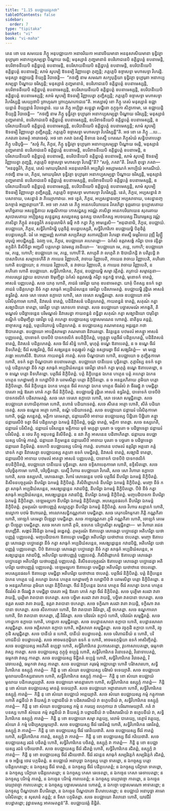 ```yaml
---
title: "1.15 ឧបជ្ឈាយវត្តកថា"
tableOfContents: false
sidebar:
  order: 7
type: "tipitaka"
basket: "vi"
book: "vi-maha"
---
```



<DynamicBreadcrumb />

<Division number="64" book="vi-maha">

<Paragraph number="251" book="vi-maha">
តេន ខោ បន សមយេន ភិក្ខូ អនុបជ្ឈាយកា អនាចរិយកា អនោវទិយមានា អននុសាសិយមានា ទុន្និវត្ថា ទុប្បារុតា អនាកប្បសម្បន្នា បិណ្ឌាយ ចរន្តិ; មនុស្សានំ ភុញ្ជមានានំ ឧបរិភោជនេបិ ឧត្តិដ្ឋបត្តំ ឧបនាមេន្តិ, ឧបរិខាទនីយេបិ ឧត្តិដ្ឋបត្តំ ឧបនាមេន្តិ, ឧបរិសាយនីយេបិ ឧត្តិដ្ឋបត្តំ ឧបនាមេន្តិ, ឧបរិបានីយេបិ ឧត្តិដ្ឋបត្តំ ឧបនាមេន្តិ; សាមំ សូបម្បិ ឱទនម្បិ វិញ្ញាបេត្វា ភុញ្ជន្តិ; ភត្តគ្គេបិ ឧច្ចាសទ្ទា មហាសទ្ទា វិហរន្តិ. មនុស្សា ឧជ្ឈាយន្តិ ខិយ្យន្តិ វិបាចេន្តិ—  “កថញ្ហិ នាម សមណា សក្យបុត្តិយា ទុន្និវត្ថា ទុប្បារុតា អនាកប្បសម្បន្នា បិណ្ឌាយ ចរិស្សន្តិ; មនុស្សានំ ភុញ្ជមានានំ, ឧបរិភោជនេបិ ឧត្តិដ្ឋបត្តំ ឧបនាមេស្សន្តិ, ឧបរិខាទនីយេបិ ឧត្តិដ្ឋបត្តំ ឧបនាមេស្សន្តិ, ឧបរិសាយនីយេបិ ឧត្តិដ្ឋបត្តំ ឧបនាមេស្សន្តិ, ឧបរិបានីយេបិ ឧត្តិដ្ឋបត្តំ ឧបនាមេស្សន្តិ; សាមំ សូបម្បិ ឱទនម្បិ វិញ្ញាបេត្វា ភុញ្ជិស្សន្តិ; ភត្តគ្គេបិ ឧច្ចាសទ្ទា មហាសទ្ទា វិហរិស្សន្តិ សេយ្យថាបិ ព្រាហ្មណា ព្រាហ្មណភោជនេ”តិ.
</Paragraph>

<Paragraph number="252" book="vi-maha">
អស្សោសុំ ខោ ភិក្ខូ តេសំ មនុស្សានំ ឧជ្ឈាយន្តានំ ខិយ្យន្តានំ វិបាចេន្តានំ. យេ តេ ភិក្ខូ អប្បិច្ឆា សន្តុដ្ឋា លជ្ជិនោ កុក្កុច្ចកា សិក្ខាកាមា, តេ ឧជ្ឈាយន្តិ ខិយ្យន្តិ វិបាចេន្តិ—  “កថញ្ហិ នាម ភិក្ខូ ទុន្និវត្ថា ទុប្បារុតា អនាកប្បសម្បន្នា បិណ្ឌាយ ចរិស្សន្តិ; មនុស្សានំ ភុញ្ជមានានំ, ឧបរិភោជនេបិ ឧត្តិដ្ឋបត្តំ ឧបនាមេស្សន្តិ, ឧបរិខាទនីយេបិ ឧត្តិដ្ឋបត្តំ ឧបនាមេស្សន្តិ, ឧបរិសាយនីយេបិ ឧត្តិដ្ឋបត្តំ ឧបនាមេស្សន្តិ, ឧបរិបានីយេបិ ឧត្តិដ្ឋបត្តំ ឧបនាមេស្សន្តិ; សាមំ សូបម្បិ ឱទនម្បិ វិញ្ញាបេត្វា ភុញ្ជិស្សន្តិ; ភត្តគ្គេបិ ឧច្ចាសទ្ទា មហាសទ្ទា វិហរិស្សន្តី”តិ. អថ ខោ តេ ភិក្ខូ …បេ…  ភគវតោ ឯតមត្ថំ អារោចេសុំ.
</Paragraph>

<Paragraph number="253" book="vi-maha">
អថ ខោ ភគវា ឯតស្មឹ និទានេ ឯតស្មឹ បករណេ ភិក្ខុសំឃំ សន្និបាតាបេត្វា ភិក្ខូ បដិបុច្ឆិ—  “សច្ចំ កិរ, ភិក្ខវេ, ភិក្ខូ ទុន្និវត្ថា ទុប្បារុតា អនាកប្បសម្បន្នា បិណ្ឌាយ ចរន្តិ, មនុស្សានំ ភុញ្ជមានានំ ឧបរិភោជនេបិ ឧត្តិដ្ឋបត្តំ ឧបនាមេន្តិ, ឧបរិខាទនីយេបិ ឧត្តិដ្ឋបត្តំ ឧបនាមេន្តិ, ឧបរិសាយនីយេបិ ឧត្តិដ្ឋបត្តំ ឧបនាមេន្តិ, ឧបរិបានីយេបិ ឧត្តិដ្ឋបត្តំ ឧបនាមេន្តិ, សាមំ សូបម្បិ ឱទនម្បិ វិញ្ញាបេត្វា ភុញ្ជន្តិ, ភត្តគ្គេបិ ឧច្ចាសទ្ទា មហាសទ្ទា វិហរន្តី”តិ? “សច្ចំ, ភគវា”តិ. វិគរហិ ពុទ្ធោ ភគវា—  “អននុច្ឆវិកំ, ភិក្ខវេ, តេសំ មោឃបុរិសានំ អននុលោមិកំ អប្បតិរូបំ អស្សាមណកំ អកប្បិយំ អករណីយំ. កថញ្ហិ នាម តេ, ភិក្ខវេ, មោឃបុរិសា ទុន្និវត្ថា ទុប្បារុតា អនាកប្បសម្បន្នា បិណ្ឌាយ ចរិស្សន្តិ, មនុស្សានំ ភុញ្ជមានានំ ឧបរិភោជនេបិ ឧត្តិដ្ឋបត្តំ ឧបនាមេស្សន្តិ, ឧបរិខាទនីយេបិ ឧត្តិដ្ឋបត្តំ ឧបនាមេស្សន្តិ, ឧបរិសាយនីយេបិ ឧត្តិដ្ឋបត្តំ ឧបនាមេស្សន្តិ, ឧបរិបានីយេបិ ឧត្តិដ្ឋបត្តំ ឧបនាមេស្សន្តិ, សាមំ សូបម្បិ ឱទនម្បិ វិញ្ញាបេត្វា ភុញ្ជិស្សន្តិ, ភត្តគ្គេបិ ឧច្ចាសទ្ទា មហាសទ្ទា វិហរិស្សន្តិ. នេតំ, ភិក្ខវេ, អប្បសន្នានំ វា បសាទាយ, បសន្នានំ វា ភិយ្យោភាវាយ. អថ ខ្វេតំ, ភិក្ខវេ, អប្បសន្នានញ្ចេវ អប្បសាទាយ, បសន្នានញ្ច ឯកច្ចានំ អញ្ញថត្តាយា”តិ. អថ ខោ ភគវា តេ ភិក្ខូ អនេកបរិយាយេន វិគរហិត្វា ទុព្ភរតាយ ទុប្បោសតាយ មហិច្ឆតាយ អសន្តុដ្ឋិតាយ សង្គណិកាយ កោសជ្ជស្ស អវណ្ណំ ភាសិត្វា អនេកបរិយាយេន សុភរតាយ សុបោសតាយ អប្បិច្ឆស្ស សន្តុដ្ឋស្ស សល្លេខស្ស ធុតស្ស បាសាទិកស្ស អបចយស្ស វីរិយារម្ភស្ស វណ្ណំ ភាសិត្វា ភិក្ខូនំ តទនុច្ឆវិកំ តទនុលោមិកំ ធម្មឹ កថំ កត្វា ភិក្ខូ អាមន្តេសិ—
</Paragraph>

</Division>
<Division number="65" book="vi-maha">

<Paragraph number="254" book="vi-maha">
“អនុជានាមិ, ភិក្ខវេ, ឧបជ្ឈាយំ. ឧបជ្ឈាយោ, ភិក្ខវេ, សទ្ធិវិហារិកម្ហិ បុត្តចិត្តំ ឧបដ្ឋបេស្សតិ, សទ្ធិវិហារិកោ ឧបជ្ឈាយម្ហិ បិតុចិត្តំ ឧបដ្ឋបេស្សតិ. ឯវំ តេ អញ្ញមញ្ញំ សគារវា សប្បតិស្សា សភាគវុត្តិនោ វិហរន្តា ឥមស្មឹ ធម្មវិនយេ វុឌ្ឍឹ វិរុឡ្ហឹ វេបុល្លំ អាបជ្ជិស្សន្តិ. ឯវញ្ច បន, ភិក្ខវេ, ឧបជ្ឈាយោ គហេតព្ពោ—  ឯកំសំ ឧត្តរាសង្គំ ករិត្វា បាទេ វន្ទិត្វា ឧក្កុដិកំ និសីទិត្វា អញ្ជលឹ បគ្គហេត្វា ឯវមស្ស វចនីយោ—  ‘ឧបជ្ឈាយោ មេ, ភន្តេ, ហោហិ; ឧបជ្ឈាយោ មេ, ភន្តេ, ហោហិ; ឧបជ្ឈាយោ មេ, ភន្តេ, ហោហី’តិ. សាហូតិ វា លហូតិ វា ឱបាយិកន្តិ វា បតិរូបន្តិ វា បាសាទិកេន សម្បាទេហីតិ វា កាយេន វិញ្ញាបេតិ, វាចាយ វិញ្ញាបេតិ, កាយេន វាចាយ វិញ្ញាបេតិ, គហិតោ ហោតិ ឧបជ្ឈាយោ; ន កាយេន វិញ្ញាបេតិ, ន វាចាយ វិញ្ញាបេតិ, ន កាយេន វាចាយ វិញ្ញាបេតិ, ន គហិតោ ហោតិ ឧបជ្ឈាយោ.
</Paragraph>

</Division>
<Division number="66" book="vi-maha">

<Paragraph number="255" book="vi-maha">
សទ្ធិវិហារិកេន, ភិក្ខវេ, ឧបជ្ឈាយម្ហិ សម្មា វត្តិតព្ពំ. តត្រាយំ សម្មាវត្តនា—
</Paragraph>

<Paragraph number="256" book="vi-maha">
កាលស្សេវ វុដ្ឋាយ ឧបាហនា ឱមុញ្ចិត្វា ឯកំសំ ឧត្តរាសង្គំ ករិត្វា ទន្តកដ្ឋំ ទាតព្ពំ, មុខោទកំ ទាតព្ពំ, អាសនំ បញ្ញបេតព្ពំ. សចេ យាគុ ហោតិ, ភាជនំ ធោវិត្វា យាគុ ឧបនាមេតព្ពា. យាគុំ បីតស្ស ឧទកំ ទត្វា ភាជនំ បដិគ្គហេត្វា នីចំ កត្វា សាធុកំ អប្បដិឃំសន្តេន ធោវិត្វា បដិសាមេតព្ពំ. ឧបជ្ឈាយម្ហិ វុដ្ឋិតេ អាសនំ ឧទ្ធរិតព្ពំ. សចេ សោ ទេសោ ឧក្លាបោ ហោតិ, សោ ទេសោ សម្មជ្ជិតព្ពោ.
</Paragraph>

<Paragraph number="257" book="vi-maha">
សចេ ឧបជ្ឈាយោ គាមំ បវិសិតុកាមោ ហោតិ, និវាសនំ ទាតព្ពំ, បដិនិវាសនំ បដិគ្គហេតព្ពំ, កាយពន្ធនំ ទាតព្ពំ, សគុណំ កត្វា សង្ឃាដិយោ ទាតព្ពា, ធោវិត្វា បត្តោ សោទកោ ទាតព្ពោ. សចេ ឧបជ្ឈាយោ បច្ឆាសមណំ អាកង្ខតិ, តិមណ្ឌលំ បដិច្ឆាទេន្តេន បរិមណ្ឌលំ និវាសេត្វា កាយពន្ធនំ ពន្ធិត្វា សគុណំ កត្វា សង្ឃាដិយោ បារុបិត្វា គណ្ឋិកំ បដិមុញ្ចិត្វា ធោវិត្វា បត្តំ គហេត្វា ឧបជ្ឈាយស្ស បច្ឆាសមណេន ហោតព្ពំ. នាតិទូរេ គន្តព្ពំ, នាច្ចាសន្នេ គន្តព្ពំ, បត្តបរិយាបន្នំ បដិគ្គហេតព្ពំ. ន ឧបជ្ឈាយស្ស ភណមានស្ស អន្តរន្តរា កថា ឱបាតេតព្ពា. ឧបជ្ឈាយោ អាបត្តិសាមន្តា ភណមានោ និវារេតព្ពោ.
</Paragraph>

<Paragraph number="258" book="vi-maha">
និវត្តន្តេន បឋមតរំ អាគន្ត្វា អាសនំ បញ្ញបេតព្ពំ, បាទោទកំ បាទបីឋំ បាទកថលិកំ ឧបនិក្ខិបិតព្ពំ, បច្ចុគ្គន្ត្វា បត្តចីវរំ បដិគ្គហេតព្ពំ, បដិនិវាសនំ ទាតព្ពំ, និវាសនំ បដិគ្គហេតព្ពំ. សចេ ចីវរំ សិន្នំ ហោតិ, មុហុត្តំ ឧណ្ហេ ឱតាបេតព្ពំ, ន ច ឧណ្ហេ ចីវរំ និទហិតព្ពំ; ចីវរំ សង្ឃរិតព្ពំ, ចីវរំ សង្ឃរន្តេន ចតុរង្គុលំ កណ្ណំ ឧស្សារេត្វា ចីវរំ សង្ឃរិតព្ពំ—  មា មជ្ឈេ ភង្គោ អហោសីតិ. ឱភោគេ កាយពន្ធនំ កាតព្ពំ.
</Paragraph>

<Paragraph number="259" book="vi-maha">
សចេ បិណ្ឌបាតោ ហោតិ, ឧបជ្ឈាយោ ច ភុញ្ជិតុកាមោ ហោតិ, ឧទកំ ទត្វា បិណ្ឌបាតោ ឧបនាមេតព្ពោ. ឧបជ្ឈាយោ បានីយេន បុច្ឆិតព្ពោ. ភុត្តាវិស្ស ឧទកំ ទត្វា បត្តំ បដិគ្គហេត្វា នីចំ កត្វា សាធុកំ អប្បដិឃំសន្តេន ធោវិត្វា វោទកំ កត្វា មុហុត្តំ ឧណ្ហេ ឱតាបេតព្ពោ, ន ច ឧណ្ហេ បត្តោ និទហិតព្ពោ. បត្តចីវរំ និក្ខិបិតព្ពំ. បត្តំ និក្ខិបន្តេន ឯកេន ហត្ថេន បត្តំ គហេត្វា ឯកេន ហត្ថេន ហេដ្ឋាមញ្ចំ វា ហេដ្ឋាបីឋំ វា បរាមសិត្វា បត្តោ និក្ខិបិតព្ពោ. ន ច អនន្តរហិតាយ ភូមិយា បត្តោ និក្ខិបិតព្ពោ. ចីវរំ និក្ខិបន្តេន ឯកេន ហត្ថេន ចីវរំ គហេត្វា ឯកេន ហត្ថេន ចីវរវំសំ វា ចីវររជ្ជុំ វា បមជ្ជិត្វា បារតោ អន្តំ ឱរតោ ភោគំ កត្វា ចីវរំ និក្ខិបិតព្ពំ. ឧបជ្ឈាយម្ហិ វុដ្ឋិតេ អាសនំ ឧទ្ធរិតព្ពំ, បាទោទកំ បាទបីឋំ បាទកថលិកំ បដិសាមេតព្ពំ. សចេ សោ ទេសោ ឧក្លាបោ ហោតិ, សោ ទេសោ សម្មជ្ជិតព្ពោ.
</Paragraph>

<Paragraph number="260" book="vi-maha">
សចេ ឧបជ្ឈាយោ នហាយិតុកាមោ ហោតិ, នហានំ បដិយាទេតព្ពំ. សចេ សីតេន អត្ថោ ហោតិ, សីតំ បដិយាទេតព្ពំ. សចេ ឧណ្ហេន អត្ថោ ហោតិ, ឧណ្ហំ បដិយាទេតព្ពំ.
</Paragraph>

<Paragraph number="261" book="vi-maha">
សចេ ឧបជ្ឈាយោ ជន្តាឃរំ បវិសិតុកាមោ ហោតិ, ចុណ្ណំ សន្នេតព្ពំ, មត្តិកា តេមេតព្ពា, ជន្តាឃរបីឋំ អាទាយ ឧបជ្ឈាយស្ស បិដ្ឋិតោ បិដ្ឋិតោ គន្ត្វា ជន្តាឃរបីឋំ ទត្វា ចីវរំ បដិគ្គហេត្វា ឯកមន្តំ និក្ខិបិតព្ពំ, ចុណ្ណំ ទាតព្ពំ, មត្តិកា ទាតព្ពា. សចេ ឧស្សហតិ, ជន្តាឃរំ បវិសិតព្ពំ. ជន្តាឃរំ បវិសន្តេន មត្តិកាយ មុខំ មក្ខេត្វា បុរតោ ច បច្ឆតោ ច បដិច្ឆាទេត្វា ជន្តាឃរំ បវិសិតព្ពំ. ន ថេរេ ភិក្ខូ អនុបខជ្ជ និសីទិតព្ពំ. ន នវា ភិក្ខូ អាសនេន បដិពាហិតព្ពា. ជន្តាឃរេ ឧបជ្ឈាយស្ស បរិកម្មំ កាតព្ពំ. ជន្តាឃរា និក្ខមន្តេន ជន្តាឃរបីឋំ អាទាយ បុរតោ ច បច្ឆតោ ច បដិច្ឆាទេត្វា ជន្តាឃរា និក្ខមិតព្ពំ.
</Paragraph>

<Paragraph number="262" book="vi-maha">
ឧទកេបិ ឧបជ្ឈាយស្ស បរិកម្មំ កាតព្ពំ. នហាតេន បឋមតរំ ឧត្តរិត្វា អត្តនោ គត្តំ វោទកំ កត្វា និវាសេត្វា ឧបជ្ឈាយស្ស គត្តតោ ឧទកំ បមជ្ជិតព្ពំ, និវាសនំ ទាតព្ពំ, សង្ឃាដិ ទាតព្ពា, ជន្តាឃរបីឋំ អាទាយ បឋមតរំ អាគន្ត្វា អាសនំ បញ្ញបេតព្ពំ, បាទោទកំ បាទបីឋំ បាទកថលិកំ ឧបនិក្ខិបិតព្ពំ, ឧបជ្ឈាយោ បានីយេន បុច្ឆិតព្ពោ. សចេ ឧទ្ទិសាបេតុកាមោ ហោតិ, ឧទ្ទិសិតព្ពោ. សចេ បរិបុច្ឆិតុកាមោ ហោតិ, បរិបុច្ឆិតព្ពោ.
</Paragraph>

<Paragraph number="263" book="vi-maha">
យស្មឹ វិហារេ ឧបជ្ឈាយោ វិហរតិ, សចេ សោ វិហារោ ឧក្លាបោ ហោតិ, សចេ ឧស្សហតិ, សោធេតព្ពោ. វិហារំ សោធេន្តេន បឋមំ បត្តចីវរំ នីហរិត្វា ឯកមន្តំ និក្ខិបិតព្ពំ. និសីទនបច្ចត្ថរណំ នីហរិត្វា ឯកមន្តំ និក្ខិបិតព្ពំ. ភិសិពិព្ពោហនំ នីហរិត្វា ឯកមន្តំ និក្ខិបិតព្ពំ. មញ្ចោ នីចំ កត្វា សាធុកំ អប្បដិឃំសន្តេន, អសង្ឃដ្ដេន្តេន កវាដបិដ្ឋំ, នីហរិត្វា ឯកមន្តំ និក្ខិបិតព្ពោ. បីឋំ នីចំ កត្វា សាធុកំ អប្បដិឃំសន្តេន, អសង្ឃដ្ដេន្តេន កវាដបិដ្ឋំ, នីហរិត្វា ឯកមន្តំ និក្ខិបិតព្ពំ. មញ្ចបដិបាទកា នីហរិត្វា ឯកមន្តំ និក្ខិបិតព្ពា. ខេឡមល្លកោ នីហរិត្វា ឯកមន្តំ និក្ខិបិតព្ពោ. អបស្សេនផលកំ នីហរិត្វា ឯកមន្តំ និក្ខិបិតព្ពំ. ភូមត្ថរណំ យថាបញ្ញត្តំ សល្លក្ខេត្វា នីហរិត្វា ឯកមន្តំ និក្ខិបិតព្ពំ. សចេ វិហារេ សន្តានកំ ហោតិ, ឧល្លោកា បឋមំ ឱហារេតព្ពំ, អាលោកសន្ធិកណ្ណភាគា បមជ្ជិតព្ពា. សចេ គេរុកបរិកម្មកតា ភិត្តិ កណ្ណកិតា ហោតិ, ចោឡកំ តេមេត្វា បីឡេត្វា បមជ្ជិតព្ពា. សចេ កាឡវណ្ណកតា ភូមិ កណ្ណកិតា ហោតិ, ចោឡកំ តេមេត្វា បីឡេត្វា បមជ្ជិតព្ពា. សចេ អកតា ហោតិ ភូមិ, ឧទកេន បរិប្ផោសិត្វា សម្មជ្ជិតព្ពា—  មា វិហារោ រជេន ឧហញ្ញីតិ. សង្ការំ វិចិនិត្វា ឯកមន្តំ ឆឌ្ឌេតព្ពំ.
</Paragraph>

<Paragraph number="264" book="vi-maha">
ភូមត្ថរណំ ឱតាបេត្វា សោធេត្វា បប្ផោដេត្វា អតិហរិត្វា យថាបញ្ញត្តំ បញ្ញបេតព្ពំ. មញ្ចបដិបាទកា ឱតាបេត្វា បមជ្ជិត្វា អតិហរិត្វា យថាឋានេ ឋបេតព្ពា. មញ្ចោ ឱតាបេត្វា សោធេត្វា បប្ផោដេត្វា នីចំ កត្វា សាធុកំ អប្បដិឃំសន្តេន, អសង្ឃដ្ដេន្តេន កវាដបិដ្ឋំ, អតិហរិត្វា យថាបញ្ញត្តំ បញ្ញបេតព្ពោ. បីឋំ ឱតាបេត្វា សោធេត្វា បប្ផោដេត្វា នីចំ កត្វា សាធុកំ អប្បដិឃំសន្តេន, អសង្ឃដ្ដេន្តេន កវាដបិដ្ឋំ, អតិហរិត្វា យថាបញ្ញត្តំ បញ្ញបេតព្ពំ. ភិសិពិព្ពោហនំ ឱតាបេត្វា សោធេត្វា បប្ផោដេត្វា អតិហរិត្វា យថាបញ្ញត្តំ បញ្ញបេតព្ពំ. និសីទនបច្ចត្ថរណំ ឱតាបេត្វា សោធេត្វា បប្ផោដេត្វា អតិហរិត្វា យថាបញ្ញត្តំ បញ្ញបេតព្ពំ. ខេឡមល្លកោ ឱតាបេត្វា បមជ្ជិត្វា អតិហរិត្វា យថាឋានេ ឋបេតព្ពោ. អបស្សេនផលកំ ឱតាបេត្វា បមជ្ជិត្វា អតិហរិត្វា យថាឋានេ ឋបេតព្ពំ. បត្តចីវរំ និក្ខិបិតព្ពំ. បត្តំ និក្ខិបន្តេន ឯកេន ហត្ថេន បត្តំ គហេត្វា ឯកេន ហត្ថេន ហេដ្ឋាមញ្ចំ វា ហេដ្ឋាបីឋំ វា បរាមសិត្វា បត្តោ និក្ខិបិតព្ពោ. ន ច អនន្តរហិតាយ ភូមិយា បត្តោ និក្ខិបិតព្ពោ. ចីវរំ និក្ខិបន្តេន ឯកេន ហត្ថេន ចីវរំ គហេត្វា ឯកេន ហត្ថេន ចីវរវំសំ វា ចីវររជ្ជុំ វា បមជ្ជិត្វា បារតោ អន្តំ ឱរតោ ភោគំ កត្វា ចីវរំ និក្ខិបិតព្ពំ.
</Paragraph>

<Paragraph number="265" book="vi-maha">
សចេ បុរត្ថិមា សរជា វាតា វាយន្តិ, បុរត្ថិមា វាតបានា ថកេតព្ពា. សចេ បច្ឆិមា សរជា វាតា វាយន្តិ, បច្ឆិមា វាតបានា ថកេតព្ពា. សចេ ឧត្តរា សរជា វាតា វាយន្តិ, ឧត្តរា វាតបានា ថកេតព្ពា. សចេ ទក្ខិណា សរជា វាតា វាយន្តិ, ទក្ខិណា វាតបានា ថកេតព្ពា. សចេ សីតកាលោ ហោតិ, ទិវា វាតបានា វិវរិតព្ពា, រត្តឹ ថកេតព្ពា. សចេ ឧណ្ហកាលោ ហោតិ, ទិវា វាតបានា ថកេតព្ពា, រត្តឹ វិវរិតព្ពា.
</Paragraph>

<Paragraph number="266" book="vi-maha">
សចេ បរិវេណំ ឧក្លាបំ ហោតិ, បរិវេណំ សម្មជ្ជិតព្ពំ. សចេ កោដ្ឋកោ ឧក្លាបោ ហោតិ, កោដ្ឋកោ សម្មជ្ជិតព្ពោ. សចេ ឧបដ្ឋានសាលា ឧក្លាបា ហោតិ, ឧបដ្ឋានសាលា សម្មជ្ជិតព្ពា. សចេ អគ្គិសាលា ឧក្លាបា ហោតិ, អគ្គិសាលា សម្មជ្ជិតព្ពា. សចេ វច្ចកុដិ ឧក្លាបា ហោតិ, វច្ចកុដិ សម្មជ្ជិតព្ពា. សចេ បានីយំ ន ហោតិ, បានីយំ ឧបដ្ឋាបេតព្ពំ. សចេ បរិភោជនីយំ ន ហោតិ, បរិភោជនីយំ ឧបដ្ឋាបេតព្ពំ. សចេ អាចមនកុម្ភិយា ឧទកំ ន ហោតិ, អាចមនកុម្ភិយា ឧទកំ អាសិញ្ចិតព្ពំ.
</Paragraph>

<Paragraph number="267" book="vi-maha">
សចេ ឧបជ្ឈាយស្ស អនភិរតិ ឧប្បន្នា ហោតិ, សទ្ធិវិហារិកេន វូបកាសេតព្ពោ, វូបកាសាបេតព្ពោ, ធម្មកថា វាស្ស កាតព្ពា. សចេ ឧបជ្ឈាយស្ស កុក្កុច្ចំ ឧប្បន្នំ ហោតិ, សទ្ធិវិហារិកេន វិនោទេតព្ពំ, វិនោទាបេតព្ពំ, ធម្មកថា វាស្ស កាតព្ពា. សចេ ឧបជ្ឈាយស្ស ទិដ្ឋិគតំ ឧប្បន្នំ ហោតិ, សទ្ធិវិហារិកេន វិវេចេតព្ពំ, វិវេចាបេតព្ពំ, ធម្មកថា វាស្ស កាតព្ពា. សចេ ឧបជ្ឈាយោ គរុធម្មំ អជ្ឈាបន្នោ ហោតិ បរិវាសារហោ, សទ្ធិវិហារិកេន ឧស្សុក្កំ កាតព្ពំ—  កិន្តិ នុ ខោ សំឃោ ឧបជ្ឈាយស្ស បរិវាសំ ទទេយ្យាតិ. សចេ ឧបជ្ឈាយោ មូលាយបដិកស្សនារហោ ហោតិ, សទ្ធិវិហារិកេន ឧស្សុក្កំ កាតព្ពំ—  កិន្តិ នុ ខោ សំឃោ ឧបជ្ឈាយំ មូលាយ បដិកស្សេយ្យាតិ. សចេ ឧបជ្ឈាយោ មានត្តារហោ ហោតិ, សទ្ធិវិហារិកេន ឧស្សុក្កំ កាតព្ពំ—  កិន្តិ នុ ខោ សំឃោ ឧបជ្ឈាយស្ស មានត្តំ ទទេយ្យាតិ. សចេ ឧបជ្ឈាយោ អព្ភានារហោ ហោតិ, សទ្ធិវិហារិកេន ឧស្សុក្កំ កាតព្ពំ—  កិន្តិ នុ ខោ សំឃោ ឧបជ្ឈាយំ អព្ភេយ្យាតិ. សចេ សំឃោ ឧបជ្ឈាយស្ស កម្មំ កត្តុកាមោ ហោតិ តជ្ជនីយំ វា និយស្សំ វា បព្ពាជនីយំ វា បដិសារណីយំ វា ឧក្ខេបនីយំ វា, សទ្ធិវិហារិកេន ឧស្សុក្កំ កាតព្ពំ—  កិន្តិ នុ ខោ សំឃោ ឧបជ្ឈាយស្ស កម្មំ ន ករេយ្យ លហុកាយ វា បរិណាមេយ្យាតិ. កតំ វា បនស្ស ហោតិ សំឃេន កម្មំ តជ្ជនីយំ វា និយស្សំ វា បព្ពាជនីយំ វា បដិសារណីយំ វា ឧក្ខេបនីយំ វា, សទ្ធិវិហារិកេន ឧស្សុក្កំ កាតព្ពំ—  កិន្តិ នុ ខោ ឧបជ្ឈាយោ សម្មា វត្តេយ្យ, លោមំ បាតេយ្យ, នេត្ថារំ វត្តេយ្យ, សំឃោ តំ កម្មំ បដិប្បស្សម្ភេយ្យាតិ.
</Paragraph>

<Paragraph number="268" book="vi-maha">
សចេ ឧបជ្ឈាយស្ស ចីវរំ ធោវិតព្ពំ ហោតិ, សទ្ធិវិហារិកេន ធោវិតព្ពំ, ឧស្សុក្កំ វា កាតព្ពំ—  កិន្តិ នុ ខោ ឧបជ្ឈាយស្ស ចីវរំ ធោវិយេថាតិ. សចេ ឧបជ្ឈាយស្ស ចីវរំ កាតព្ពំ ហោតិ, សទ្ធិវិហារិកេន កាតព្ពំ, ឧស្សុក្កំ វា កាតព្ពំ—  កិន្តិ នុ ខោ ឧបជ្ឈាយស្ស ចីវរំ ករិយេថាតិ. សចេ ឧបជ្ឈាយស្ស រជនំ បចិតព្ពំ ហោតិ, សទ្ធិវិហារិកេន បចិតព្ពំ, ឧស្សុក្កំ វា កាតព្ពំ—  កិន្តិ នុ ខោ ឧបជ្ឈាយស្ស រជនំ បចិយេថាតិ. សចេ ឧបជ្ឈាយស្ស ចីវរំ រជិតព្ពំ ហោតិ, សទ្ធិវិហារិកេន រជិតព្ពំ, ឧស្សុក្កំ វា កាតព្ពំ—  កិន្តិ នុ ខោ ឧបជ្ឈាយស្ស ចីវរំ រជិយេថាតិ. ចីវរំ រជន្តេន សាធុកំ សម្បរិវត្តកំ សម្បរិវត្តកំ រជិតព្ពំ, ន ច អច្ឆិន្នេ ថេវេ បក្កមិតព្ពំ.
</Paragraph>

<Paragraph number="269" book="vi-maha">
ន ឧបជ្ឈាយំ អនាបុច្ឆា ឯកច្ចស្ស បត្តោ ទាតព្ពោ, ន ឯកច្ចស្ស បត្តោ បដិគ្គហេតព្ពោ; ន ឯកច្ចស្ស ចីវរំ ទាតព្ពំ, ន ឯកច្ចស្ស ចីវរំ បដិគ្គហេតព្ពំ; ន ឯកច្ចស្ស បរិក្ខារោ ទាតព្ពោ, ន ឯកច្ចស្ស បរិក្ខារោ បដិគ្គហេតព្ពោ; ន ឯកច្ចស្ស កេសា ឆេទេតព្ពា, ន ឯកច្ចេន កេសា ឆេទាបេតព្ពា; ន ឯកច្ចស្ស បរិកម្មំ កាតព្ពំ, ន ឯកច្ចេន បរិកម្មំ ការាបេតព្ពំ; ន ឯកច្ចស្ស វេយ្យាវច្ចោ កាតព្ពោ, ន ឯកច្ចេន វេយ្យាវច្ចោ ការាបេតព្ពោ; ន ឯកច្ចស្ស បច្ឆាសមណេន ហោតព្ពំ, ន ឯកច្ចោ បច្ឆាសមណោ អាទាតព្ពោ; ន ឯកច្ចស្ស បិណ្ឌបាតោ នីហរិតព្ពោ, ន ឯកច្ចេន បិណ្ឌបាតោ នីហរាបេតព្ពោ; ន ឧបជ្ឈាយំ អនាបុច្ឆា គាមោ បវិសិតព្ពោ; ន សុសានំ គន្តព្ពំ; ន ទិសា បក្កមិតព្ពា. សចេ ឧបជ្ឈាយោ គិលានោ ហោតិ, យាវជីវំ ឧបដ្ឋាតព្ពោ; វុដ្ឋានមស្ស អាគមេតព្ពន៑”តិ.

</Paragraph>
</Division>

<Paragraph number="270" type="center" book="vi-maha">
ឧបជ្ឈាយវត្តំ និដ្ឋិតំ.
</Paragraph>